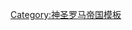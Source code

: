 {{Navbox
|name  = 巴伐利亚行政圈
|title = {{flag|Holy Roman Empire}}[[巴伐利亚行政圈]] (1500–1806)
|state    = {{{state|autocollapse}}}
|listclass = hlist
|image = [[File:Locator Bavarian Circle.svg|100px|Map indicating the Bavarian Circle of the Holy Roman Empire]]

|group1 = [[采邑主教|主教采邑]]
|list1  = 
* {{link-en|贝希特斯加登教长国|Berchtesgaden Provostry|贝希特斯加登}}
* {{link-en|弗赖辛采邑主教区|Prince-Bishopric of Freising|弗赖辛}}
* [[雷根斯堡下明斯特修道院|下明斯特修道院]]
* [[雷根斯堡上明斯特修道院|上明斯特修道院]]
* [[天主教帕紹教區|帕紹]]
* [[雷根斯堡采邑主教区|雷根斯堡]]
* {{link-en|萨尔茨堡采邑总主教区|Prince-Archbishopric of Salzburg|萨尔茨堡}}
* [[圣埃梅拉姆修道院|圣埃梅拉姆]] 

|group2 = 世俗諸侯
|list2  = 
* [[巴伐利亚公国|巴伐利亚]]
* {{link-en|布雷滕布鲁恩 (上普法尔茨)|Breitenbrunn, Upper Palatinate|布雷滕布鲁恩}}
* [[贝拉茨豪森|厄棱费尔]]
* [[哈格 (巴伐利亚)|哈格]]
* [[米斯巴赫|Hohenwaldeck]]
* [[洛伊希滕贝格]]
* {{link-en|普法尔茨-诺伊堡公国|Palatinate-Neuburg|诺伊堡}}
* {{link-en|奥尔滕堡王权伯国|Imperial County of Ortenburg|奥尔滕堡}}
* [[雷根斯堡]]
* [[施特恩施泰因]]
* {{link-en|普法尔茨-苏尔茨巴赫公国|Palatinate-Sulzbach|苏尔茨巴赫}}
* [[米爾豪森 (上普法爾茨)|蘇爾茨堡-皮爾鮑姆]]

|below = 
}}<noinclude>
{{collapsible option}}

[[Category:神圣罗马帝国模板]]
</noinclude>